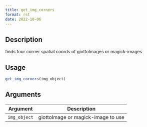 ```yaml
--- 
title: get_img_corners 
format: rst 
date: 2022-10-06 
--- 
```


## Description

finds four corner spatial coords of giottoImages or magick-images


## Usage

```r
get_img_corners(img_object)
```


## Arguments

Argument      |Description
------------- |----------------
`img_object`     |     giottoImage or magick-image to use


